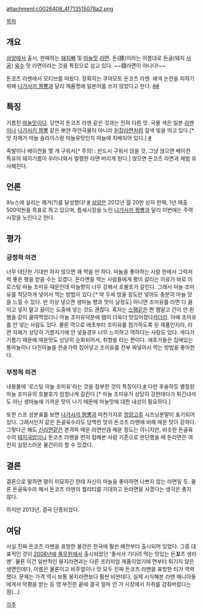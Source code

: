 attachment:c0026408_4f713515078a2.png

[[목차]]

== 개요 ==
[[삼양]]에서 출시, 판매하는 [[돼지]]뼈 및 [[마늘]]맛 [[라면]]. 돈(豚)이라는 이름대로 돈골(돼지 [[사골]]) [[육수]] 맛 라면이라는 것을 특징으로 삼고 있다. ~~錢라면이 아니다!~~ 

돈코츠 라멘에서 모티브를 따왔다. 정확히는 쿠마모토 돈코츠 라멘. 왜색 논란을 피하기 위해 [[나가사끼 짬뽕]]과 달리 제품명에 일본어를 쓰지 않았다고 한다. [http://media.daum.net/economic/industry/view.html?cateid=1038&newsid=20111210080103654&p=moneytoday #][http://media.daum.net/economic/industry/view.html?cateid=1038&newsid=20120213110110894&p=moneytoday #]

== 특징 ==
기름진 [[마늘]]맛이다. 당연히 돈코츠 라멘 같은 것과는 전혀 다른 맛. 국물 색은 일본 [[라멘]]이나 [[나가사키 짬뽕]] 같은 뽀얀 하얀국물이 아니라 [[된장라면]]처럼 갈색 빛을 띄고 있다.[* 맛 자체가 마늘 슬라이스랑 마늘유탓인지 마늘에 지배되어 있다.] [http://rigvedawiki.net/r1/wiki.php/%EB%8F%88%EB%9D%BC%EB%A9%B4?action=download&value=3f.jpg #]

족발이나 베이컨을 몇 개 구워서[* 주의! : 반드시 구워서 얹을 것, 그냥 얹으면 베이컨 특유의 돼지기름이 우러나와서 멀쩡한 라면 버리게 된다.] 얹으면 돈코츠 라면과 제법 유사해진다.

== 언론 ==
9뉴스에 실리는 쾌거(?)를 달성했다! [http://www.youtube.com/watch?v=7cS_UVYYX7AKBS #] [[삼양]]은 2012년 월 20만 상자 판매, 1년 매출 500억원을 목표로 하고 있으며, 틈새시장을 노린 [[나가사끼 짬뽕]]과 달리 이번에는 주력시장을 노린다고 한다. 

== 평가 ==
=== 긍정적 의견 ===
너무 대단한 기대만 하지 않으면 꽤 먹을 만 하다. 마늘을 좋아하는 사람 한에서 그럭저럭 좋은 평을 받을 수는 있겠다. 돈라면을 먹는 사람들에게 평이 갈리는 이유가 바로 이 로스팅 마늘 조미유 때문인데 마늘향이 너무 강해서 호불호가 갈린다. 그래서 마늘 조미유를 적당하게 넣어서 먹는 방법이 있다.[* 약 두세 방울 정도만 넣어도 충분히 마늘 맛을 느낄 수 있다. 반 이상 넣으면 생마늘 향과 맛이 날정도] 아니면 조미유를 라면 다 끓이고 넣지 말고 끓이는 도중에 넣는 것도 괜찮다. 혹자는 [[스팸]]같은 짠 햄말고 간이 안 된 햄을 같이 끓여먹었더니 마늘 조미유덕분에 햄이 더욱더 맛있어졌다[[카더라]]. 아예 조미유를 안 넣는 사람도 있다. 물론 역으로 애초부터 조미유를 첨가하도록 된 제품인지라, 라면 자체가 상당히 기름지기에 안 넣을경우 너무 느끼하고 역하다는 사람도 있다. 게다가 기름기 때문에 매운맛도 상당히 순화되어서, 취향을 타는 편이다. 애호가들은 집에있는 통마늘이나 다진마늘을 한숟가락 집어넣고 조미유를 전부 짜넣어서 먹는 방법을 좋아한다.

=== 부정적 의견 ===
내용물에 '로스팅 마늘 조미유'라는 것을 첨부한 것이 특징이다.[http://pds22.egloos.com/pds/201203/18/91/d0025291_4f65cf6244cc4.jpg #] 다만 후술하듯 별첨된 마늘 조미유의 호불호가 엄청나게 갈린다.[* 마늘 조미유가 상당히 강한데다가 튀긴녀석도 아닌 생마늘에 가까운 맛이 나기 때문에 마늘맛에 대한 내성이 필요하다.]

또한 스프 성분표를 보면 [[나가사끼 짬뽕]]과 마찬가지로 [[청양고추]] 시즈닝분말이 표기되어 있다. 그래서인지 같은 돈골육수라도 담백한 맛의 돈코츠 라멘에 비해 매운 맛이 강하다. 그렇다곤 해도 [[신라면]]같은 본격파 매운 라면만큼 매운 정도는 아니지만, 비슷한 돈골육수의 [[돼지국밥]]이나 돈코츠 라멘을 먼저 접해본 사람 기준으로 판단했을 때 돈라면은 여전히 실망스러운 물건이라 할 수 있겠다.

== 결론 ==
결론으로 말하면 평이 미묘하긴 한데 자신이 마늘을 좋아하면 나쁘지 않는 라면일 듯.
물론 돈골육수라 해서 돈코츠 라멘의 퀄리티를 기대하고 돈라면을 사겠다는 생각은 좋지 않다. 

하지만 2013년, 결국 단종되었다.

== 여담 ==
사실 진짜 돈코츠 라멘을 표방한 물건은 한국에 훨씬 예전부터 출시되어 있었다. 그중 대표적인 것이 [[2008년]]에 [[풀무원]]에서 출시되었던 '줄서서 기다려 먹는 맛있는 돈'''꼬'''츠 생라멘'. 물론 이건 일반적인 봉지라면과는 다른 프리미엄 제품이었기에 면부터 튀기지 않은 생면인데다, 이름은 물론이고 비주얼이나 맛 모두 진짜 돈코츠 라멘을 표방한 티가 역력했다. 문제는 가격 역시 보통 봉지라면보다 훨씬 비싼데다, 실제 시식해본 라멘 매니아들에게서 악평을 받는 등 영 부진한 끝에 결국 얼마 안 가 시장에서 자취를 감춰버렸다는 점(…).

[[각주]]
